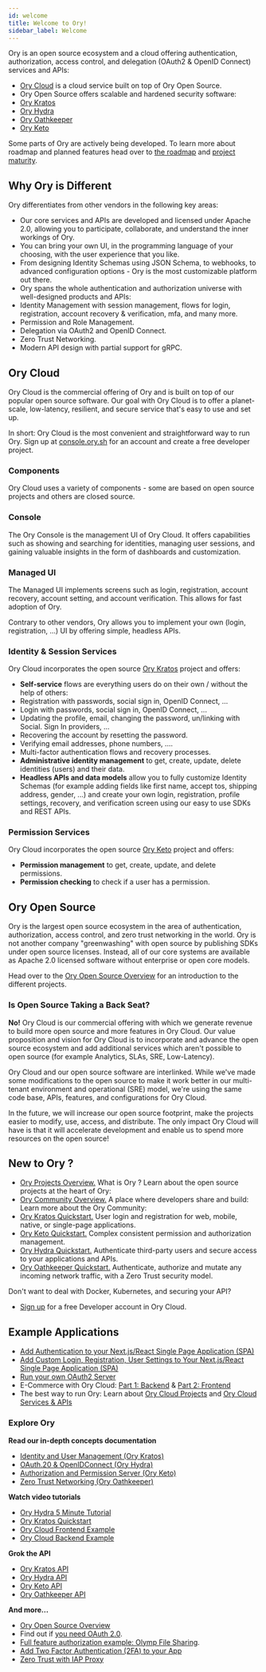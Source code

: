 ```yaml
---
id: welcome
title: Welcome to Ory!
sidebar_label: Welcome
---
```


Ory is an open source ecosystem and a cloud offering authentication, authorization, access control, and delegation (OAuth2 &
OpenID Connect) services and APIs:

- [Ory Cloud](https://console.ory.sh) is a cloud service built on top of Ory Open Source.
- Ory Open Source offers scalable and hardened security software:
- [Ory Kratos](https://github.com/ory/kratos)
- [Ory Hydra](https://github.com/ory/hydra)
- [Ory Oathkeeper](https://github.com/ory/oathkeeper)
- [Ory Keto](https://github.com/ory/keto)

Some parts of Ory are actively being developed. To learn more about roadmap and planned features head over to
[the roadmap](./ecosystem/roadmap.md) and [project maturity](./ecosystem/versioning.md).

## Why Ory is Different

Ory differentiates from other vendors in the following key areas:

- Our core services and APIs are developed and licensed under Apache 2.0, allowing you to participate, collaborate, and understand
  the inner workings of Ory.
- You can bring your own UI, in the programming language of your choosing, with the user experience that you like.
- From designing Identity Schemas using JSON Schema, to webhooks, to advanced configuration options - Ory is the most customizable
  platform out there.
- Ory spans the whole authentication and authorization universe with well-designed products and APIs:
- Identity Management with session management, flows for login, registration, account recovery & verification, mfa, and many more.
- Permission and Role Management.
- Delegation via OAuth2 and OpenID Connect.
- Zero Trust Networking.
- Modern API design with partial support for gRPC.

## Ory Cloud

Ory Cloud is the commercial offering of Ory and is built on top of our popular open source software. Our goal with Ory Cloud is to
offer a planet-scale, low-latency, resilient, and secure service that's easy to use and set up.

In short: Ory Cloud is the most convenient and straightforward way to run Ory. Sign up at
[console.ory.sh](https://console.ory.sh/registration) for an account and create a free developer project.

### Components

Ory Cloud uses a variety of components - some are based on open source projects and others are closed source.

### Console

The Ory Console is the management UI of Ory Cloud. It offers capabilities such as showing and searching for identities, managing
user sessions, and gaining valuable insights in the form of dashboards and customization.

### Managed UI

The Managed UI implements screens such as login, registration, account recovery, account setting, and account verification. This
allows for fast adoption of Ory.

Contrary to other vendors, Ory allows you to implement your own (login, registration, ...) UI by offering simple, headless APIs.

### Identity & Session Services

Ory Cloud incorporates the open source [Ory Kratos](https://www.ory.sh/kratos) project and offers:

- **Self-service** flows are everything users do on their own / without the help of others:
- Registration with passwords, social sign in, OpenID Connect, ...
- Login with passwords, social sign in, OpenID Connect, ...
- Updating the profile, email, changing the password, un/linking with Social. Sign In providers, ...
- Recovering the account by resetting the password.
- Verifying email addresses, phone numbers, ....
- Multi-factor authentication flows and recovery processes.
- **Administrative identity management** to get, create, update, delete identities (users) and their data.
- **Headless APIs and data models** allow you to fully customize Identity Schemas (for example adding fields like first name,
  accept tos, shipping address, gender, ...) and create your own login, registration, profile settings, recovery, and verification
  screen using our easy to use SDKs and REST APIs.

### Permission Services

Ory Cloud incorporates the open source [Ory Keto](https://www.ory.sh/keto) project and offers:

- **Permission management** to get, create, update, and delete permissions.
- **Permission checking** to check if a user has a permission.

## Ory Open Source

Ory is the largest open source ecosystem in the area of authentication, authorization, access control, and zero trust networking
in the world. Ory is not another company "greenwashing" with open source by publishing SDKs under open source licenses. Instead,
all of our core systems are available as Apache 2.0 licensed software without enterprise or open core models.

Head over to the [Ory Open Source Overview](./open-source.mdx) for an introduction to the different projects.

### Is Open Source Taking a Back Seat?

**No!** Ory Cloud is our commercial offering with which we generate revenue to build more open source and more features in Ory
Cloud. Our value proposition and vision for Ory Cloud is to incorporate and advance the open source ecosystem and add additional
services which aren't possible to open source (for example Analytics, SLAs, SRE, Low-Latency).

Ory Cloud and our open source software are interlinked. While we've made some modifications to the open source to make it work
better in our multi-tenant environment and operational (SRE) model, we're using the same code base, APIs, features, and
configurations for Ory Cloud.

In the future, we will increase our open source footprint, make the projects easier to modify, use, access, and distribute. The
only impact Ory Cloud will have is that it will accelerate development and enable us to spend more resources on the open source!

## New to Ory ?

- [Ory Projects Overview.](/ecosystem/projects.md) What is Ory ? Learn about the open source projects at the heart of Ory:
- [Ory Community Overview.](/ecosystem/community.md) A place where developers share and build: Learn more about the Ory Community:
- [Ory Kratos Quickstart.](https://www.ory.sh/docs/kratos/quickstart) User login and registration for web, mobile, native, or
  single-page applications.
- [Ory Keto Quickstart.](https://www.ory.sh/docs/keto/quickstart) Complex consistent permission and authorization management.
- [Ory Hydra Quickstart.](https://www.ory.sh/docs/hydra/5min-tutorial) Authenticate third-party users and secure access to your
  applications and APIs.
- [Ory Oathkeeper Quickstart.](https://www.ory.sh/docs/oathkeeper/configure-deploy) Authenticate, authorize and mutate any
  incoming network traffic, with a Zero Trust security model.

Don't want to deal with Docker, Kubernetes, and securing your API?

- [Sign up](https://console.ory.sh/registration) for a free Developer account in Ory Cloud.

## Example Applications

- [Add Authentication to your Next.js/React Single Page Application (SPA)](https://www.ory.sh/login-spa-react-nextjs-authentication-example-api-open-source/)
- [Add Custom Login, Registration, User Settings to Your Next.js/React Single Page Application (SPA) ](https://www.ory.sh/nextjs-authentication-spa-custom-flows-open-source/)
- [Run your own OAuth2 Server ](https://www.ory.sh/run-oauth2-server-open-source-api-security/)
- E-Commerce with Ory Cloud: [Part 1: Backend](https://www.ory.sh/cloud-ecommerce-backend/) &
  [Part 2: Frontend](https://www.ory.sh/cloud-ecommerce-frontend/)
- The best way to run Ory: Learn about [Ory Cloud Projects](https://www.ory.sh/docs/concepts/project) and
  [Ory Cloud Services & APIs](https://www.ory.sh/docs/concepts/services-api)

### Explore Ory

**Read our in-depth concepts documentation**

- [Identity and User Management (Ory Kratos)](https://www.ory.sh/docs/kratos/concepts/index)
- [OAuth.20 & OpenIDConnect (Ory Hydra)](https://www.ory.sh/hydra/docs/concepts/oauth2)
- [Authorization and Permission Server (Ory Keto)](https://www.ory.sh/docs/keto/concepts/relation-tuples/)
- [Zero Trust Networking (Ory Oathkeeper)](https://www.ory.sh/oathkeeper/docs/)

**Watch video tutorials**

- [Ory Hydra 5 Minute Tutorial](https://www.youtube.com/watch?v=tlO9p2E501A)
- [Ory Kratos Quickstart](https://www.youtube.com/watch?v=JhlIZ3aChXc)
- [Ory Cloud Frontend Example](https://www.youtube.com/watch?v=VKLXbrZS7tU)
- [Ory Cloud Backend Example](https://www.youtube.com/watch?v=umSRQBVdPjM)

**Grok the API**

- [Ory Kratos API](https://www.ory.sh/docs/kratos/reference/api/)
- [Ory Hydra API](https://www.ory.sh/docs/hydra/reference/api/)
- [Ory Keto API](https://www.ory.sh/docs/keto/reference/api/)
- [Ory Oathkeeper API](https://www.ory.sh/docs/oathkeeper/reference/api/)

**And more...**

- [Ory Open Source Overview](open-source.mdx)
- Find out if [you need OAuth 2.0](https://www.ory.sh/docs/hydra/concepts/before-oauth2/).
- [Full feature authorization example: Olymp File Sharing](https://www.ory.sh/docs/keto/examples/olymp-file-sharing/).
- [Add Two Factor Authentication (2FA) to your App](https://www.ory.sh/docs/kratos/two-factor-authentication-2fa-mfa/)
- [Zero Trust with IAP Proxy](https://www.ory.sh/docs/kratos/guides/zero-trust-iap-proxy-identity-access-proxy/)
